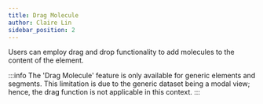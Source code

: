 ```yaml
---
title: Drag Molecule
author: Claire Lin
sidebar_position: 2
---
```



<SubTitle text="Drag Molecule to Element/Segment" />
<Reader text="User" />

Users can employ drag and drop functionality to add molecules to the content of the element.

:::info
The 'Drag Molecule' feature is only available for generic elements and segments. This limitation is due to the generic dataset being a modal view; hence, the drag function is not applicable in this context.
:::
